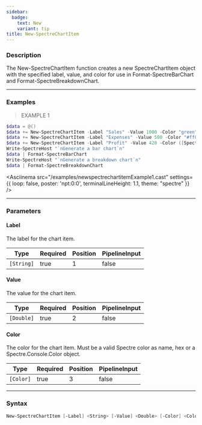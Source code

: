 ```yaml
---
sidebar:
  badge:
    text: New
    variant: tip
title: New-SpectreChartItem
---
```





### Description

The New-SpectreChartItem function creates a new SpectreChartItem object with the specified label, value, and color for use in Format-SpectreBarChart and Format-SpectreBreakdownChart.

---

### Examples
> EXAMPLE 1

```powershell
$data = @()
$data += New-SpectreChartItem -Label "Sales" -Value 1000 -Color "green"
$data += New-SpectreChartItem -Label "Expenses" -Value 500 -Color "#ff0000"
$data += New-SpectreChartItem -Label "Profit" -Value 420 -Color ([Spectre.Console.Color]::Blue)
Write-SpectreHost "`nGenerate a bar chart`n"
$data | Format-SpectreBarChart
Write-SpectreHost "`nGenerate a breakdown chart`n"
$data | Format-SpectreBreakdownChart
```
<Asciinema
    src="/examples/newspectrechartitemExample1.cast"
    settings={{
        loop: false,
        poster: 'npt:0:0',
        terminalLineHeight: 1.1,
        theme: "spectre"
    }}
/>

---

### Parameters
#### **Label**
The label for the chart item.

|Type      |Required|Position|PipelineInput|
|----------|--------|--------|-------------|
|`[String]`|true    |1       |false        |

#### **Value**
The value for the chart item.

|Type      |Required|Position|PipelineInput|
|----------|--------|--------|-------------|
|`[Double]`|true    |2       |false        |

#### **Color**
The color for the chart item. Must be a valid Spectre color as name, hex or a Spectre.Console.Color object.

|Type     |Required|Position|PipelineInput|
|---------|--------|--------|-------------|
|`[Color]`|true    |3       |false        |

---

### Syntax
```powershell
New-SpectreChartItem [-Label] <String> [-Value] <Double> [-Color] <Color> [<CommonParameters>]
```
